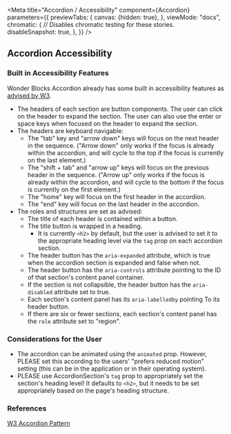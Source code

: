 

<Meta
  title="Accordion / Accessibility"
  component={Accordion}
  parameters={{
        previewTabs: {
            canvas: {hidden: true},
        },
        viewMode: "docs",
        chromatic: {
            // Disables chromatic testing for these stories.
            disableSnapshot: true,
        },
    }}
/>

## Accordion Accessibility

### Built in Accessibility Features

Wonder Blocks Accordion already has some built in accessibility features
as [advised by W3](https://www.w3.org/WAI/ARIA/apg/patterns/accordion/).

* The headers of each section are button components. The user can click on
  the header to expand the section. The user can also use the enter or
  space keys when focused on the header to expand the section.
* The headers are keyboard navigable:
  * The "tab" key and "arrow down" keys will focus on the next header
    in the sequence. ("Arrow down" only works if the focus is already
    within the accordion, and will cycle to the top if the focus is
    currently on the last element.)
  * The "shift + tab" and "arrow up" keys will focus on the previous
    header in the sequence. ("Arrow up" only works if the focus is
    already within the accordion, and will cycle to the bottom if
    the focus is currently on the first element.)
  * The "home" key will focus on the first header in the accordion.
  * The "end" key will focus on the last header in the accordion.
* The roles and structures are set as advised:
  * The title of each header is contained within a button.
  * The title button is wrapped in a heading.
    * It is currently `<h2>` by default, but the user is advised to
      set it to the appropriate heading level via the `tag` prop on
      each accordion section.
  * The header button has the `aria-expanded` attribute, which is
    true when the accordion section is expanded and false when not.
  * The header button has the `aria-controls` attribute pointing to
    the ID of that section's content panel container.
  * If the section is not collapsible, the header button has the
    `aria-disabled` attribute set to true.
  * Each section's content panel has its `aria-labelledby` pointing To
    its header button.
  * If there are six or fewer sections, each section's content panel
    has the `role` attribute set to "region".

### Considerations for the User

* The accordion can be animated using the `animated` prop. However,
  PLEASE set this according to the users' "prefers reduced motion"
  setting (this can be in the application or in their operating system).
* PLEASE use AccordionSection's `tag` prop to appropriately set the
  section's heading level! It defaults to `<h2>`, but it needs to be
  set appropriately based on the page's heading structure.

### References

[W3 Accordion Pattern](https://www.w3.org/WAI/ARIA/apg/patterns/accordion/)
